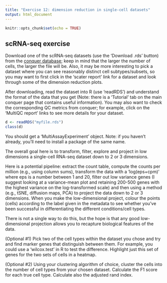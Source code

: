 ```yaml
---
title: "Exercise 12: dimension reduction in single-cell datasets"
output: html_document
---
```


```r
knitr::opts_chunk$set(echo = TRUE)
```

## scRNA-seq exercise

Download one of the scRNA-seq datasets (use the 'Download .rds' button) from the [conquer database](http://imlspenticton.uzh.ch:3838/conquer/); keep in mind that the larger the number of cells, the larger the file will be.  Also, it may be more interesting to pick a dataset where you can see reasonably distinct cell subtypes/subsets, so you may want to first click in the 'scater report' link for a dataset and look through some of the dimension reduction plots.

After downloading, read the dataset into R (use 'readRDS') and understand the format of the data that you get (Note: there is a 'Tutorial' tab on the main conquer page that contains useful information).  You may also want to check the corresponding QC metrics from conquer; for example, click on the 'MultiQC report' links to see more details for your dataset.

```r
d <- readRDS("myfile.rds")
class(d)
```

You should get a 'MultiAssayExperiment' object.  Note: if you haven't already, you'll need to install a package of the same name.

The overall goal here is to transform, filter, explore and project in low dimensions a single-cell RNA-seq dataset down to 2 or 3 dimensions. 

Here is a potential pipeline: extract the count table, compute the counts per million (e.g., using column sums), transform the data with a 'log(eps+cpm)' where eps is a number between 1 and 20, filter out low variance genes (I suggest looking at a variance-mean plot and retaining 200-500 genes with the highest variance on the log-transformed scale)  and then using a method (e.g., tSNE, diffusion maps, PCA) to project the data down to 2 or 3 dimensions.  When you make the low-dimensional project, colour the points (cells) according to the label given in the metadata to see whether you've been successful in differentiating the different conditions/cell types.

There is not a single way to do this, but the hope is that any good low-dimensional projection allows you to recapture biological features of the data.

(Optional #1) Pick two of the cell types within the dataset you chose and try and find marker genes that distinguish between them.  For example, you could use a 'wilcox.test' in R to test the difference.  Highlight just this set of genes for the two sets of cells in a heatmap.

(Optional #2) Using your clustering algorithm of choice, cluster the cells into the number of cell types from your chosen dataset.  Calculate the F1 score for each true cell type.  Calculate also the adjusted rand index.
